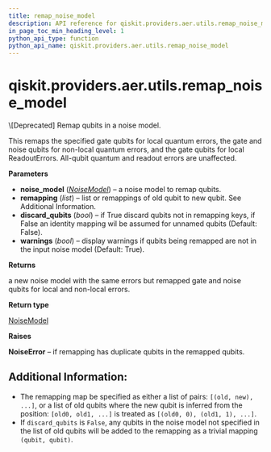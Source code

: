 ```yaml
---
title: remap_noise_model
description: API reference for qiskit.providers.aer.utils.remap_noise_model
in_page_toc_min_heading_level: 1
python_api_type: function
python_api_name: qiskit.providers.aer.utils.remap_noise_model
---
```


# qiskit.providers.aer.utils.remap\_noise\_model

<Function id="qiskit.providers.aer.utils.remap_noise_model" github="https://github.com/qiskit/qiskit-aer/tree/stable/0.10/qiskit/providers/aer/utils/noise_remapper.py" signature="remap_noise_model(noise_model, remapping, discard_qubits=False, warnings=True)">
  \[Deprecated] Remap qubits in a noise model.

  This remaps the specified gate qubits for local quantum errors, the gate and noise qubits for non-local quantum errors, and the gate qubits for local ReadoutErrors. All-qubit quantum and readout errors are unaffected.

  **Parameters**

  *   **noise\_model** ([*NoiseModel*](qiskit.providers.aer.noise.NoiseModel "qiskit.providers.aer.noise.NoiseModel")) – a noise model to remap qubits.
  *   **remapping** (*list*) – list or remappings of old qubit to new qubit. See Additional Information.
  *   **discard\_qubits** (*bool*) – if True discard qubits not in remapping keys, if False an identity mapping wil be assumed for unnamed qubits (Default: False).
  *   **warnings** (*bool*) – display warnings if qubits being remapped are not in the input noise model (Default: True).

  **Returns**

  a new noise model with the same errors but remapped gate and noise qubits for local and non-local errors.

  **Return type**

  [NoiseModel](qiskit.providers.aer.noise.NoiseModel "qiskit.providers.aer.noise.NoiseModel")

  **Raises**

  **NoiseError** – if remapping has duplicate qubits in the remapped qubits.

  ## Additional Information:

  *   The remapping map be specified as either a list of pairs: `[(old, new), ...]`, or a list of old qubits where the new qubit is inferred from the position: `[old0, old1, ...]` is treated as `[(old0, 0), (old1, 1), ...]`.
  *   If `discard_qubits` is `False`, any qubits in the noise model not specified in the list of old qubits will be added to the remapping as a trivial mapping `(qubit, qubit)`.
</Function>

